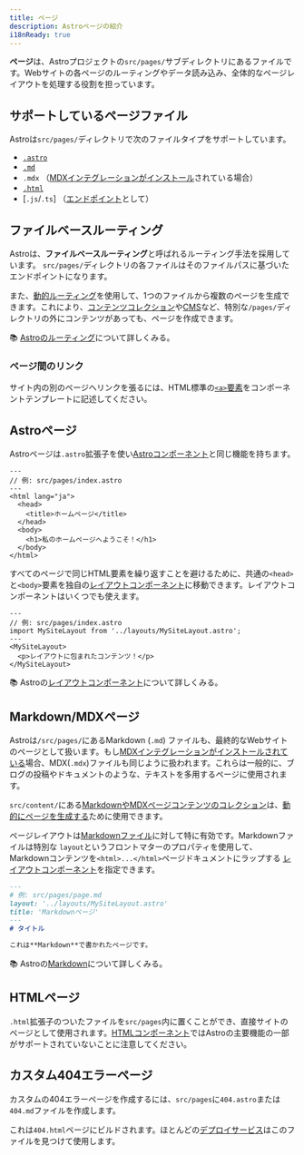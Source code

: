 ```yaml
---
title: ページ
description: Astroページの紹介
i18nReady: true
---
```


**ページ**は、Astroプロジェクトの`src/pages/`サブディレクトリにあるファイルです。Webサイトの各ページのルーティングやデータ読み込み、全体的なページレイアウトを処理する役割を担っています。

## サポートしているページファイル

Astroは`src/pages/`ディレクトリで次のファイルタイプをサポートしています。
- [`.astro`](#astroページ)
- [`.md`](#markdownmdxページ)
- `.mdx` （[MDXインテグレーションがインストール](/ja/guides/integrations-guide/mdx/#installation)されている場合）
- [`.html`](#htmlページ)
- [`.js`/`.ts`] （[エンドポイント](/ja/core-concepts/endpoints/)として）

## ファイルベースルーティング

Astroは、**ファイルベースルーティング**と呼ばれるルーティング手法を採用しています。 `src/pages/`ディレクトリの各ファイルはそのファイルパスに基づいたエンドポイントになります。

また、[動的ルーティング](/ja/core-concepts/routing/#動的ルーティング)を使用して、1つのファイルから複数のページを生成できます。これにより、[コンテンツコレクション](/ja/guides/content-collections/)や[CMS](/ja/guides/cms/)など、特別な`/pages/`ディレクトリの外にコンテンツがあっても、ページを作成できます。

📚 [Astroのルーティング](/ja/core-concepts/routing/)について詳しくみる。

### ページ間のリンク

サイト内の別のページへリンクを張るには、HTML標準の[`<a>`要素](https://developer.mozilla.org/ja/docs/Web/HTML/Element/a)をコンポーネントテンプレートに記述してください。

## Astroページ

Astroページは`.astro`拡張子を使い[Astroコンポーネント](/ja/core-concepts/astro-components/)と同じ機能を持ちます。

```astro
---
// 例: src/pages/index.astro
---
<html lang="ja">
  <head>
    <title>ホームページ</title>
  </head>
  <body>
    <h1>私のホームページへようこそ！</h1>
  </body>
</html>
```

すべてのページで同じHTML要素を繰り返すことを避けるために、共通の`<head>`と`<body>`要素を独自の[レイアウトコンポーネント](/ja/core-concepts/layouts/)に移動できます。レイアウトコンポーネントはいくつでも使えます。

```astro {3} /</?MySiteLayout>/
---
// 例: src/pages/index.astro
import MySiteLayout from '../layouts/MySiteLayout.astro';
---
<MySiteLayout>
  <p>レイアウトに包まれたコンテンツ！</p>
</MySiteLayout>
```

📚 Astroの[レイアウトコンポーネント](/ja/core-concepts/layouts/)について詳しくみる。

## Markdown/MDXページ

Astroは`/src/pages/`にあるMarkdown (`.md`) ファイルも、最終的なWebサイトのページとして扱います。もし[MDXインテグレーションがインストールされている](/ja/guides/integrations-guide/mdx/#installation)場合、MDX(`.mdx`)ファイルも同じように扱われます。これらは一般的に、ブログの投稿やドキュメントのような、テキストを多用するページに使用されます。

`src/content/`にある[MarkdownやMDXページコンテンツのコレクション](/ja/guides/content-collections/)は、[動的にページを生成する](/ja/core-concepts/routing/#動的ルーティング)ために使用できます。

ページレイアウトは[Markdownファイル](#markdownmdxページ)に対して特に有効です。Markdownファイルは特別な `layout`というフロントマターのプロパティを使用して、Markdownコンテンツを`<html>...</html>`ページドキュメントにラップする [レイアウトコンポーネント](/ja/core-concepts/layouts/)を指定できます。

```md {3}
---
# 例: src/pages/page.md
layout: '../layouts/MySiteLayout.astro'
title: 'Markdownページ'
---
# タイトル

これは**Markdown**で書かれたページです。
```

📚 Astroの[Markdown](/ja/guides/markdown-content/)について詳しくみる。

## HTMLページ

`.html`拡張子のついたファイルを`src/pages`内に置くことができ、直接サイトのページとして使用されます。[HTMLコンポーネント](/ja/core-concepts/astro-components/#htmlコンポーネント)ではAstroの主要機能の一部がサポートされていないことに注意してください。

## カスタム404エラーページ

カスタムの404エラーページを作成するには、`src/pages`に`404.astro`または`404.md`ファイルを作成します。

これは`404.html`ページにビルドされます。ほとんどの[デプロイサービス](/ja/guides/deploy/)はこのファイルを見つけて使用します。

